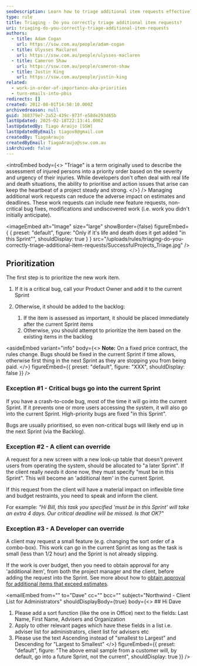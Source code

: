 ```yaml
---
seoDescription: Learn how to triage additional item requests effectively to keep your project on track.
type: rule
title: Triaging - Do you correctly triage additional item requests?
uri: triaging-do-you-correctly-triage-additional-item-requests
authors:
  - title: Adam Cogan
    url: https://ssw.com.au/people/adam-cogan
  - title: Ulysses Maclaren
    url: https://ssw.com.au/people/ulysses-maclaren
  - title: Cameron Shaw
    url: https://ssw.com.au/people/cameron-shaw
  - title: Justin King
    url: https://ssw.com.au/people/justin-king
related:
  - work-in-order-of-importance-aka-priorities
  - turn-emails-into-pbis
redirects: []
created: 2012-08-01T14:58:10.000Z
archivedreason: null
guid: 368379e7-2a52-439c-973f-e58de293d65b
lastUpdated: 2025-02-18T22:13:41.000Z
lastUpdatedBy: Tiago Araújo [SSW]
lastUpdatedByEmail: tiagov8@gmail.com
createdBy: TiagoAraujo
createdByEmail: TiagoAraujo@ssw.com.au
isArchived: false
---
```


<introEmbed
  body={<>
"Triage" is a term originally used to describe the assessment of injured persons into a priority order based on the severity and urgency of their injuries. While developers don't often deal with real life and death situations, the ability to prioritise and action issues that arise can keep the heartbeat of a project steady and strong.
  </>}
/>
Managing additional work requests can reduce the adverse impact on estimates and deadlines. These work requests can include new feature requests, non-critical bug fixes, modifications and undiscovered work (i.e. work you didn't initially anticipate).


<imageEmbed
  alt="Image"
  size="large"
  showBorder={false}
  figureEmbed={ {
    preset: "default",
    figure: "Only if it's life and death does it get added \"in this Sprint\"",
    shouldDisplay: true
  } }
  src="/uploads/rules/triaging-do-you-correctly-triage-additional-item-requests/SuccessfulProjects\_Triage.jpg"
/>


## Prioritization

The first step is to prioritize the new work item.

1. If it is a critical bug, call your Product Owner and add it to the current Sprint
2. Otherwise, it should be added to the backlog:

     1. If the item is assessed as important, it should be placed immediately after the current Sprint items
     2. Otherwise, you should attempt to prioritize the item based on the existing items in the backlog


<asideEmbed
  variant="info"
  body={<>
    **Note:** On a fixed price contract, the rules change. Bugs should be fixed in the current Sprint if time allows, otherwise first thing in the next Sprint as they are stopping you from being paid.
  </>}
  figureEmbed={{
    preset: "default",
    figure: "XXX",
    shouldDisplay: false
  }}
/>


### Exception #1 - Critical bugs go into the current Sprint

If you have a crash-to-code bug, most of the time it will go into the current Sprint. If it prevents one or more users accessing the system, it will also go into the current Sprint. High-priority bugs are fixed "in this Sprint".

Bugs are usually prioritised, so even non-critical bugs will likely end up in the next Sprint (via the Backlog).

### Exception #2 - A client can override

A request for a new screen with a new look-up table that doesn't prevent users from operating the system, should be allocated to "a later Sprint".
If the client really *needs* it done now, they must specify "must be in this Sprint". This will become an 'additional item' in the current Sprint.

If this request from the client will have a material impact on inflexible time and budget restraints, you need to speak and inform the client.

For example: *"Hi Bill, this task you specified 'must be in this Sprint' will take an extra 4 days. Our critical deadline will be missed. Is that OK?"*

### Exception #3 - A Developer can override

A client may request a small feature (e.g. changing the sort order of a combo-box). This work can go in the current Sprint as long as the task is small (less than 1/2 hour) and the Sprint is not already slipping.

If the work is over budget, then you need to obtain approval for any 'additional item', from both the project manager and the client, before adding the request into the Sprint. See more about how to [obtain approval for additional items that exceed estimates](/inform-clients-about-estimates-overrun).

<emailEmbed
  from=""
  to="Dave"
  cc=""
  bcc=""
  subject="Northwind - Client List for Administrators"
  shouldDisplayBody={true}
  body={<>
    ## Hi Dave

1. Please add a sort function (like the one in Office) next to the fields: Last Name, First Name, Advisers and Organization
2. Apply to other relevant pages which have these fields in a list i.e. adviser list for administrators, client list for advisers etc
3. Please use the text Ascending instead of "smallest to Largest" and Descending for "Largest to Smallest"
  </>}
  figureEmbed={{
    preset: "default",
    figure: "The above email sample from a customer will, by default, go into a future Sprint, not the current",
    shouldDisplay: true
  }}
/>
